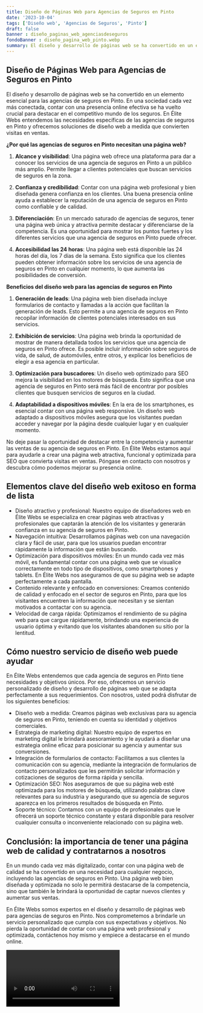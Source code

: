 ```yaml
---
title: Diseño de Páginas Web para Agencias de Seguros en Pinto
date: '2023-10-04'
tags: ['Diseño web', 'Agencias de Seguros', 'Pinto']
draft: false
banner : diseño_paginas_web_agenciasdeseguros
fondoBanner : diseño_pagina_web_pinto.webp
summary: El diseño y desarrollo de páginas web se ha convertido en un elemento esencial para las agencias de seguros en Pinto. En una sociedad cada vez más conectada, contar con una presencia online efectiva se ha vuelto crucial para destacar en el competitivo mundo de los seguros. En Élite Webs entendemos las necesidades específicas de las agencias de seguros en Pinto y ofrecemos soluciones de diseño web a medida que convierten visitas en ventas.
---
```


## Diseño de Páginas Web para Agencias de Seguros en Pinto

El diseño y desarrollo de páginas web se ha convertido en un elemento esencial para las agencias de seguros en Pinto. En una sociedad cada vez más conectada, contar con una presencia online efectiva se ha vuelto crucial para destacar en el competitivo mundo de los seguros. En Élite Webs entendemos las necesidades específicas de las agencias de seguros en Pinto y ofrecemos soluciones de diseño web a medida que convierten visitas en ventas.

**¿Por qué las agencias de seguros en Pinto necesitan una página web?**

1. **Alcance y visibilidad**: Una página web ofrece una plataforma para dar a conocer los servicios de una agencia de seguros en Pinto a un público más amplio. Permite llegar a clientes potenciales que buscan servicios de seguros en la zona.

2. **Confianza y credibilidad**: Contar con una página web profesional y bien diseñada genera confianza en los clientes. Una buena presencia online ayuda a establecer la reputación de una agencia de seguros en Pinto como confiable y de calidad.

3. **Diferenciación**: En un mercado saturado de agencias de seguros, tener una página web única y atractiva permite destacar y diferenciarse de la competencia. Es una oportunidad para mostrar los puntos fuertes y los diferentes servicios que una agencia de seguros en Pinto puede ofrecer.

4. **Accesibilidad las 24 horas**: Una página web está disponible las 24 horas del día, los 7 días de la semana. Esto significa que los clientes pueden obtener información sobre los servicios de una agencia de seguros en Pinto en cualquier momento, lo que aumenta las posibilidades de conversión.

**Beneficios del diseño web para las agencias de seguros en Pinto**

1. **Generación de leads**: Una página web bien diseñada incluye formularios de contacto y llamadas a la acción que facilitan la generación de leads. Esto permite a una agencia de seguros en Pinto recopilar información de clientes potenciales interesados en sus servicios.

2. **Exhibición de servicios**: Una página web brinda la oportunidad de mostrar de manera detallada todos los servicios que una agencia de seguros en Pinto ofrece. Es posible incluir información sobre seguros de vida, de salud, de automóviles, entre otros, y explicar los beneficios de elegir a esa agencia en particular.

3. **Optimización para buscadores**: Un diseño web optimizado para SEO mejora la visibilidad en los motores de búsqueda. Esto significa que una agencia de seguros en Pinto será más fácil de encontrar por posibles clientes que busquen servicios de seguros en la ciudad.

4. **Adaptabilidad a dispositivos móviles**: En la era de los smartphones, es esencial contar con una página web responsive. Un diseño web adaptado a dispositivos móviles asegura que los visitantes puedan acceder y navegar por la página desde cualquier lugar y en cualquier momento.

No deje pasar la oportunidad de destacar entre la competencia y aumentar las ventas de su agencia de seguros en Pinto. En Élite Webs estamos aquí para ayudarle a crear una página web atractiva, funcional y optimizada para SEO que convierta visitas en ventas. Póngase en contacto con nosotros y descubra cómo podemos mejorar su presencia online.

<GifSeo />

<Cta />

## Elementos clave del diseño web exitoso en forma de lista

- Diseño atractivo y profesional: Nuestro equipo de diseñadores web en Élite Webs se especializa en crear páginas web atractivas y profesionales que captarán la atención de los visitantes y generarán confianza en su agencia de seguros en Pinto.
- Navegación intuitiva: Desarrollamos páginas web con una navegación clara y fácil de usar, para que los usuarios puedan encontrar rápidamente la información que están buscando.
- Optimización para dispositivos móviles: En un mundo cada vez más móvil, es fundamental contar con una página web que se visualice correctamente en todo tipo de dispositivos, como smartphones y tablets. En Élite Webs nos aseguramos de que su página web se adapte perfectamente a cada pantalla.
- Contenido relevante y enfocado en conversiones: Creamos contenido de calidad y enfocado en el sector de seguros en Pinto, para que los visitantes encuentren la información que necesitan y se sientan motivados a contactar con su agencia.
- Velocidad de carga rápida: Optimizamos el rendimiento de su página web para que cargue rápidamente, brindando una experiencia de usuario óptima y evitando que los visitantes abandonen su sitio por la lentitud.

## Cómo nuestro servicio de diseño web puede ayudar

En Élite Webs entendemos que cada agencia de seguros en Pinto tiene necesidades y objetivos únicos. Por eso, ofrecemos un servicio personalizado de diseño y desarrollo de páginas web que se adapta perfectamente a sus requerimientos. Con nosotros, usted podrá disfrutar de los siguientes beneficios:

- Diseño web a medida: Creamos páginas web exclusivas para su agencia de seguros en Pinto, teniendo en cuenta su identidad y objetivos comerciales.
- Estrategia de marketing digital: Nuestro equipo de expertos en marketing digital le brindará asesoramiento y le ayudará a diseñar una estrategia online eficaz para posicionar su agencia y aumentar sus conversiones.
- Integración de formularios de contacto: Facilitamos a sus clientes la comunicación con su agencia, mediante la integración de formularios de contacto personalizados que les permitirán solicitar información y cotizaciones de seguros de forma rápida y sencilla.
- Optimización SEO: Nos aseguramos de que su página web esté optimizada para los motores de búsqueda, utilizando palabras clave relevantes para su industria y asegurando que su agencia de seguros aparezca en los primeros resultados de búsqueda en Pinto.
- Soporte técnico: Contamos con un equipo de profesionales que le ofrecerá un soporte técnico constante y estará disponible para resolver cualquier consulta o inconveniente relacionado con su página web.

## Conclusión: la importancia de tener una página web de calidad y contratarnos a nosotros

En un mundo cada vez más digitalizado, contar con una página web de calidad se ha convertido en una necesidad para cualquier negocio, incluyendo las agencias de seguros en Pinto. Una página web bien diseñada y optimizada no solo le permitirá destacarse de la competencia, sino que también le brindará la oportunidad de captar nuevos clientes y aumentar sus ventas.

En Élite Webs somos expertos en el diseño y desarrollo de páginas web para agencias de seguros en Pinto. Nos comprometemos a brindarle un servicio personalizado que cumpla con sus expectativas y objetivos. No pierda la oportunidad de contar con una página web profesional y optimizada, contáctenos hoy mismo y empiece a destacarse en el mundo online.

<Video />

<CtaBot job='Agencias de Seguros' city='Pinto'/>

<Gmaps query='Pinto+españa+maps' />